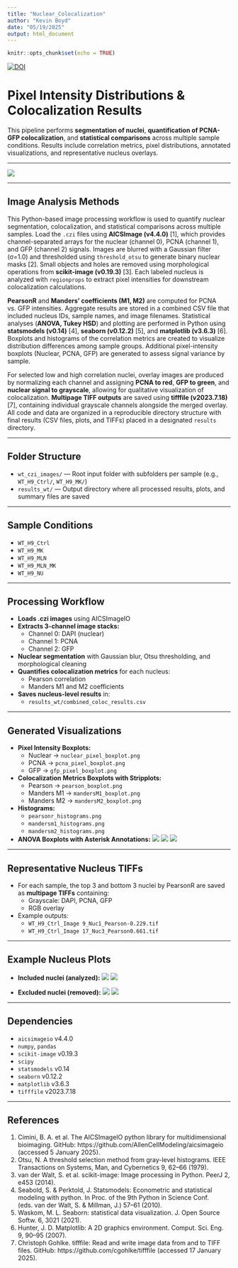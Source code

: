 ```yaml
---
title: "Nuclear_Colocalization"
author: "Kevin Boyd"
date: "05/19/2025"
output: html_document
---
```


```r
knitr::opts_chunk$set(echo = TRUE)
```

[![DOI](https://zenodo.org/badge/983030988.svg)](https://doi.org/10.5281/zenodo.15465658)

# **Pixel Intensity Distributions & Colocalization Results**

This pipeline performs **segmentation of nuclei**, **quantification of PCNA-GFP colocalization**, and **statistical comparisons** across multiple sample conditions. Results include correlation metrics, pixel distributions, annotated visualizations, and representative nucleus overlays.

 ---

![](example_output/analyzed_nuclei/WT_H9_Ctrl_Image%2010_Nuc1.0_Kept.png)

 ---
 
## **Image Analysis Methods**

This Python-based image processing workflow is used to quantify nuclear segmentation, colocalization, and statistical comparisons across multiple samples. Load the `.czi` files using **AICSImage (v4.4.0)** [1], which provides channel-separated arrays for the nuclear (channel 0), PCNA (channel 1), and GFP (channel 2) signals. Images are blurred with a Gaussian filter (σ=1.0) and thresholded using `threshold_otsu` to generate binary nuclear masks [2]. Small objects and holes are removed using morphological operations from **scikit-image (v0.19.3)** [3]. Each labeled nucleus is analyzed with `regionprops` to extract pixel intensities for downstream colocalization calculations.

**PearsonR** and **Manders’ coefficients (M1, M2)** are computed for PCNA vs. GFP intensities. Aggregate results are stored in a combined CSV file that included nucleus IDs, sample names, and image filenames. Statistical analyses (**ANOVA, Tukey HSD**) and plotting are performed in Python using **statsmodels (v0.14)** [4], **seaborn (v0.12.2)** [5], and **matplotlib (v3.6.3)** [6]. Boxplots and histograms of the correlation metrics are created to visualize distribution differences among sample groups. Additional pixel-intensity boxplots (Nuclear, PCNA, GFP) are generated to assess signal variance by sample.

For selected low and high correlation nuclei, overlay images are produced by normalizing each channel and assigning **PCNA to red**, **GFP to green**, and **nuclear signal to grayscale**, allowing for qualitative visualization of colocalization. **Multipage TIFF outputs** are saved using **tifffile (v2023.7.18)** [7], containing individual grayscale channels alongside the merged overlay. All code and data are organized in a reproducible directory structure with final results (CSV files, plots, and TIFFs) placed in a designated `results` directory.

 ---

## **Folder Structure**

+ `wt_czi_images/` — Root input folder with subfolders per sample (e.g., `WT_H9_Ctrl/`, `WT_H9_MK/`)
+ `results_wt/` — Output directory where all processed results, plots, and summary files are saved

 ---

## **Sample Conditions**

+ `WT_H9_Ctrl`
+ `WT_H9_MK`
+ `WT_H9_MLN`
+ `WT_H9_MLN_MK`
+ `WT_H9_NU`

 ---

## **Processing Workflow**

+ **Loads .czi images** using AICSImageIO
+ **Extracts 3-channel image stacks:**
  + Channel 0: DAPI (nuclear)
  + Channel 1: PCNA
  + Channel 2: GFP
+ **Nuclear segmentation** with Gaussian blur, Otsu thresholding, and morphological cleaning
+ **Quantifies colocalization metrics** for each nucleus:
  + Pearson correlation
  + Manders M1 and M2 coefficients
+ **Saves nucleus-level results** in:
  + `results_wt/combined_coloc_results.csv`

 ---

## **Generated Visualizations**

+ **Pixel Intensity Boxplots:**
  + Nuclear → `nuclear_pixel_boxplot.png`
  + PCNA → `pcna_pixel_boxplot.png`
  + GFP → `gfp_pixel_boxplot.png`

+ **Colocalization Metrics Boxplots with Stripplots:**
  + Pearson → `pearson_boxplot.png`
  + Manders M1 → `mandersM1_boxplot.png`
  + Manders M2 → `mandersM2_boxplot.png`

+ **Histograms:**
  + `pearsonr_histograms.png`
  + `mandersm1_histograms.png`
  + `mandersm2_histograms.png`

+ **ANOVA Boxplots with Asterisk Annotations:**
![](example_output/pearsonr_anova_boxplot_filtered.png)
![](example_output/mandersm1_anova_boxplot_filtered.png)
![](example_output/mandersm2_anova_boxplot_filtered.png)

 ---

## **Representative Nucleus TIFFs**

+ For each sample, the top 3 and bottom 3 nuclei by PearsonR are saved as **multipage TIFFs** containing:
  + Grayscale: DAPI, PCNA, GFP
  + RGB overlay

+ Example outputs:
  + `WT_H9_Ctrl_Image 9_Nuc1_Pearson-0.229.tif`
  + `WT_H9_Ctrl_Image 17_Nuc3_Pearson0.661.tif`

 ---

## **Example Nucleus Plots**

+ **Included nuclei (analyzed):**
![](example_output/analyzed_nuclei/WT_H9_Ctrl_Image%2010_Nuc1.0_Kept.png)
![](example_output/analyzed_nuclei/WT_H9_MK_Image%2057_Nuc1.0_Kept.png)

+ **Excluded nuclei (removed):**
![](example_output/removed_nuclei/WT_H9_Ctrl_Image%2013_Nuc1.0_Omitted.png)
![](example_output/removed_nuclei/WT_H9_MK_Image%2093_Nuc6.0_Omitted.png)


 ---

## **Dependencies**

+ `aicsimageio` v4.4.0
+ `numpy`, `pandas`
+ `scikit-image` v0.19.3
+ `scipy`
+ `statsmodels` v0.14
+ `seaborn` v0.12.2
+ `matplotlib` v3.6.3
+ `tifffile` v2023.7.18

 ---

## **References**

1. Cimini, B. A. et al. The AICSImageIO python library for multidimensional bioimaging. GitHub: https://github.com/AllenCellModeling/aicsimageio (accessed 5 January 2025).  
2. Otsu, N. A threshold selection method from gray-level histograms. IEEE Transactions on Systems, Man, and Cybernetics 9, 62–66 (1979).  
3. van der Walt, S. et al. scikit-image: Image processing in Python. PeerJ 2, e453 (2014).  
4. Seabold, S. & Perktold, J. Statsmodels: Econometric and statistical modeling with python. In Proc. of the 9th Python in Science Conf. (eds. van der Walt, S. & Millman, J.) 57–61 (2010).  
5. Waskom, M. L. Seaborn: statistical data visualization. J. Open Source Softw. 6, 3021 (2021).  
6. Hunter, J. D. Matplotlib: A 2D graphics environment. Comput. Sci. Eng. 9, 90–95 (2007).  
7. Christoph Gohlke. tifffile: Read and write image data from and to TIFF files. GitHub: https://github.com/cgohlke/tifffile (accessed 17 January 2025).  
